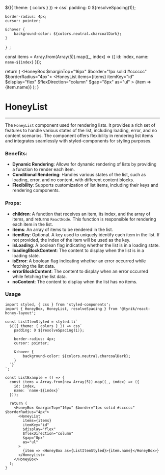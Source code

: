 

  ${({ theme: { colors } }) => css`
    padding: 0 ${resolveSpacing(1)};

    border-radius: 4px;
    cursor: pointer;

    &:hover {
        background-color: ${colors.neutral.charcoalDark};
    }
  `}
`;


  const items = Array.from(Array(5)).map((_, index) => ({
    id: index,
    name: `name-${index}`
  }));

  return (
    <HoneyBox $marginTop="16px" $border="1px solid #cccccc" $borderRadius="4px">
      <HoneyList
        items={items}
        itemKey="id"
        $display="flex"
        $flexDirection="column"
        $gap="8px"
        as="ul"
      >
        {item => <HoneyBox as={ListItemStyled}>{item.name}</HoneyBox>}
      </HoneyList>
    </HoneyBox>
  );
}

# HoneyList

---

The `HoneyList` component used for rendering lists.
It provides a rich set of features to handle various states of the list, including loading, error, and no content scenarios.
The component offers flexibility in rendering list items and integrates seamlessly with styled-components for styling purposes.

### Benefits:

* **Dynamic Rendering**: Allows for dynamic rendering of lists by providing a function to render each item.
* **Conditional Rendering**: Handles various states of the list, such as loading, error, and no content, with different content blocks.
* **Flexibility**: Supports customization of list items, including their keys and rendering components.

### Props:

* **children**: A function that receives an item, its index, and the array of items, and returns `ReactNode`.
  This function is responsible for rendering each item in the list.
* **items**: An array of items to be rendered in the list.
* **itemKey**: Optional. A key used to uniquely identify each item in the list.
  If not provided, the index of the item will be used as the key.
* **isLoading**: A boolean flag indicating whether the list is in a loading state.
* **loadingBlockContent**: The content to display when the list is in a loading state.
* **isError**: A boolean flag indicating whether an error occurred while fetching the list data.
* **errorBlockContent**: The content to display when an error occurred while fetching the list data.
* **noContent**: The content to display when the list has no items.

### Usage

<ListExample/>

```tsx
import styled, { css } from 'styled-components';
import { HoneyBox, HoneyList, resolveSpacing } from '@tynik/react-honey-layout';

const ListItemStyled = styled.li`
  ${({ theme: { colors } }) => css`
    padding: 0 ${resolveSpacing(1)};

    border-radius: 4px;
    cursor: pointer;

    &:hover {
        background-color: ${colors.neutral.charcoalDark};
    }
  `}
`;

const ListExample = () => {
  const items = Array.from(new Array(5)).map((_, index) => ({
    id: index,
    name: `name-${index}`
  }));

  return (
    <HoneyBox $marginTop="16px" $border="1px solid #cccccc" $borderRadius="4px">
      <HoneyList
        items={items}
        itemKey="id"
        $display="flex"
        $flexDirection="column"
        $gap="8px"
        as="ul"
      >
        {item => <HoneyBox as={ListItemStyled}>{item.name}</HoneyBox>}
      </HoneyList>
    </HoneyBox>
  );
}
```